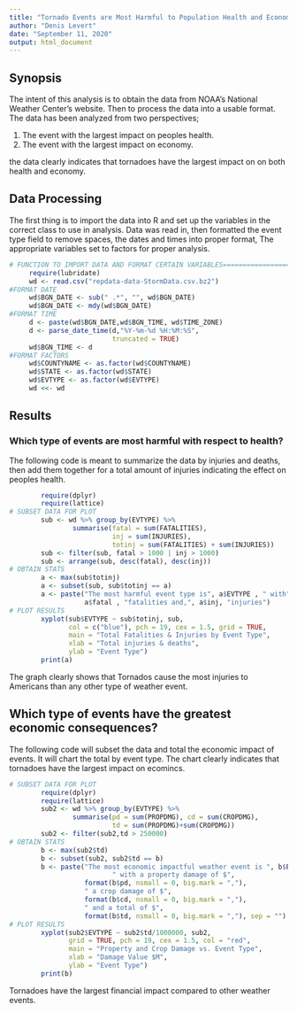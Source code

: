 ```yaml
---
title: "Tornado Events are Most Harmful to Population Health and Economy" 
author: "Denis Levert"
date: "September 11, 2020"
output: html_document
---
```

## Synopsis

 The intent of this analysis is to obtain the data from NOAA's National
 Weather Center's website. Then to process the data into a usable format.
 The data has been analyzed from two perspectives;
 
 1) The event with the largest impact on peoples health.
 2) The event with the largest impact on economy.
 
 the data clearly indicates that tornadoes have the largest impact on on
 both health and economy.
 
## Data Processing
The first thing is to import the data into R and set up the variables in the
correct class to use in analysis. Data was read in, then formatted the event 
type field to remove spaces, the dates and times into proper format,
The appropriate variables set to factors for proper analysis.

```r
# FUNCTION TO IMPORT DATA AND FORMAT CERTAIN VARIABLES====================
     require(lubridate)
     wd <- read.csv("repdata-data-StormData.csv.bz2")
#FORMAT DATE
     wd$BGN_DATE <- sub(" .*", "", wd$BGN_DATE)
     wd$BGN_DATE <- mdy(wd$BGN_DATE)
#FORMAT TIME
     d <- paste(wd$BGN_DATE,wd$BGN_TIME, wd$TIME_ZONE)
     d <- parse_date_time(d,"%Y-%m-%d %H:%M:%S",
                          truncated = TRUE)
     wd$BGN_TIME <- d
#FORMAT FACTORS
     wd$COUNTYNAME <- as.factor(wd$COUNTYNAME)
     wd$STATE <- as.factor(wd$STATE)
     wd$EVTYPE <- as.factor(wd$EVTYPE)
     wd <<- wd
```
## Results
     
### Which type of events are most harmful with respect to health?
 
The following code is meant to summarize the data by injuries and deaths,
then add them together for a total amount of injuries indicating the effect
on peoples health.
```r
        require(dplyr)
        require(lattice)
# SUBSET DATA FOR PLOT
        sub <- wd %>% group_by(EVTYPE) %>%
                summarise(fatal = sum(FATALITIES),
                          inj = sum(INJURIES),
                          totinj = sum(FATALITIES) + sum(INJURIES))
        sub <- filter(sub, fatal > 1000 | inj > 1000)
        sub <- arrange(sub, desc(fatal), desc(inj))
# OBTAIN STATS
        a <- max(sub$totinj)
        a <- subset(sub, sub$totinj == a)
        a <- paste("The most harmful event type is", a$EVTYPE , " with", 
                   a$fatal , "fatalities and,", a$inj, "injuries")
# PLOT RESULTS
        xyplot(sub$EVTYPE ~ sub$totinj, sub, 
               col = c("blue"), pch = 19, cex = 1.5, grid = TRUE,
               main = "Total Fatalities & Injuries by Event Type",
               xlab = "Total injuries & deaths",
               ylab = "Event Type")
        print(a)
```

The graph clearly shows that Tornados cause the most injuries to Americans than
any other type of weather event.

## Which type of events have the greatest economic consequences?

The following code will subset the data and total the economic impact of 
events. It will chart the total by event type. The chart clearly indicates
that tornadoes have the largest impact on ecomincs.

```r
# SUBSET DATA FOR PLOT
        require(dplyr)
        require(lattice)
        sub2 <- wd %>% group_by(EVTYPE) %>%
                summarise(pd = sum(PROPDMG), cd = sum(CROPDMG),
                          td = sum(PROPDMG)+sum(CROPDMG))
        sub2 <- filter(sub2,td > 250000)
# OBTAIN STATS
        b <- max(sub2$td)
        b <- subset(sub2, sub2$td == b)
        b <- paste("The most economic impactful weather event is ", b$EVTYPE,
                          " with a property damage of $", 
                   format(b$pd, nsmall = 0, big.mark = ","),
                   " a crop damage of $", 
                   format(b$cd, nsmall = 0, big.mark = ","),
                   " and a total of $",
                   format(b$td, nsmall = 0, big.mark = ","), sep = "")
# PLOT RESULTS
        xyplot(sub2$EVTYPE ~ sub2$td/1000000, sub2, 
               grid = TRUE, pch = 19, cex = 1.5, col = "red",
               main = "Property and Crop Damage vs. Event Type",
               xlab = "Damage Value $M",
               ylab = "Event Type")
        print(b)
```
Tornadoes have the largest financial impact compared to other weather events.


